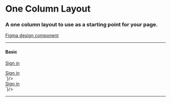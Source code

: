 
<Meta title="Layouts/One Column" />

# One Column Layout

### A one column layout to use as a starting point for your page.

[Figma design component](https://www.figma.com/file/ylmHeuDMfxnDBnP1VaQYz8/%E2%9D%96-Styles-and-Content-%7C-DDI?node-id=3787%3A103173)

---

#### Basic

<Story name="Basic">
  <div style={{
    border: "1px solid #ddd", 
    borderRadius: "3px",
  }}>
    <div style={{
      backgroundColor: "#ddd",
      height: "24px",
      padding: "2px",
      display: "flex",
      alignItems: "center",
      paddingLeft: "8px",
      gap: "6px",
    }}>
      <div style={{height: "12px", width: "12px", borderRadius: "12px", backgroundColor: "red"}}></div>  
      <div style={{height: "12px", width: "12px", borderRadius: "12px", backgroundColor: "green"}}></div>  
      <div style={{height: "12px", width: "12px", borderRadius: "12px", backgroundColor: "yellow"}}></div>  
    </div>
    <GoAOneColumnLayout>
      <section slot="header">
        <GoAMicrositeHeader level="alpha" version="UAT" />
        <GoAAppHeader url="/" title="Design System">
          <a href="/login">Sign in</a>
        </GoAAppHeader>
      </section>
      <GoAPageBlock width="704px">
        <p>
          <GoASkeleton type="header" size={4} />
          <GoASkeleton type="lines" size={1} />
        </p>
        <p>
          <GoASkeleton type="header" size={4} />
          <GoASkeleton type="lines" size={1} />
        </p>
        <GoAFlexRow gap="small">
          <GoASkeleton type="card" size={2} />
          <GoASkeleton type="card" size={2} />
        </GoAFlexRow>
      </GoAPageBlock>
      <section slot="footer">
        <GoAAppFooter />
      </section>
    </GoAOneColumnLayout>
  </div>
</Story>

<Tabs>
  <Tab label="Web Component" hidden={true}>
    <CodeSnippet lang="html" code={`
      <goa-one-column-layout>
        <section slot="header">
          <goa-microsite-header level="alpha" version="UAT" />
          <goa-app-header url="/" title="Design System">
            <a href="/login">Sign in</a>
          </goa-app-header>
        </section>
        <goa-page-block width="704px">
          <!-- Insert custom content here -->
        </goa-page-block>
        <section slot="footer">
          <goa-app-footer />
        </section>
      </goa-one-column-layout>
    `}/>
  </Tab>
  <Tab label="Angular">
    <CodeSnippet lang="html" code={`
      <goa-one-column-layout>
        <section slot="header">
          <goa-microsite-header level="alpha" version="UAT" />
          <goa-app-header url="/" title="Design System">
            <a href="/login">Sign in</a>
          </goa-app-header>
        </section>
        <goa-page-block width="704px">
          <!-- Insert custom content here -->
        </goa-page-block>
        <section slot="footer">
          <goa-app-footer />
        </section>
      </goa-one-column-layout>
    `}/>
  </Tab>
  <Tab label="React">
    <CodeSnippet lang="tsx" code={`
      <GoAOneColumnLayout>
        <section slot="header">
          <GoAMicrositeHeader level="alpha" version="UAT" />
          <GoAAppHeader url="/" title="Design System">
            <a href="/login">Sign in</a>
          </GoAAppHeader>
        </section>
        <GoAPageBlock width="704px">
          <!-- Insert custom content here -->
        </GoAPageBlock>
        <section slot="footer">
          <GoAAppFooter />
        </section>
      </GoAOneColumnLayout>
    `}/>
  </Tab>
</Tabs>

---

<SupportInfo />
